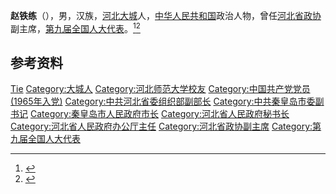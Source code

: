 '''赵铁练'''（{{bd|1944年|9月|}}），男，汉族，[[河北|河北]][[大城县|大城]]人，[[中华人民共和国|中华人民共和国]]政治人物，曾任[[河北省政协|河北省政协]]副主席，[[第九届全国人大代表|第九届全国人大代表]]。<ref>{{Cite book|title=中华人民共和国职官志|author=何虎生, 李耀东, 向常福主编|publisher=中国社会出版社|year=2003|isbn=9787800883934|location=北京|pages=}}</ref><ref>{{Cite web|title=赵铁练|url=http://www.he.xinhuanet.com/zhengwu/dangzheng/zhaotielian.htm|accessdate=2020-09-27|work=新华网河北频道|archive-date=2005-09-08|archive-url=https://web.archive.org/web/20050908142723/http://www.he.xinhuanet.com/zhengwu/dangzheng/zhaotielian.htm|dead-url=no}}</ref>

== 参考资料 ==
{{reflist}}

{{中国人物小作品}}

{{Authority control}}
{{DEFAULTSORT:Zhao赵}}
[[Category:赵姓|Tie]]
[[Category:大城人|Category:大城人]]
[[Category:河北师范大学校友|Category:河北师范大学校友]]
[[Category:中国共产党党员_(1965年入党)|Category:中国共产党党员 (1965年入党)]]
[[Category:中共河北省委组织部副部长|Category:中共河北省委组织部副部长]]
[[Category:中共秦皇岛市委副书记|Category:中共秦皇岛市委副书记]]
[[Category:秦皇岛市人民政府市长|Category:秦皇岛市人民政府市长]]
[[Category:河北省人民政府秘书长|Category:河北省人民政府秘书长]]
[[Category:河北省人民政府办公厅主任|Category:河北省人民政府办公厅主任]]
[[Category:河北省政协副主席|Category:河北省政协副主席]]
[[Category:第九届全国人大代表|Category:第九届全国人大代表]]
